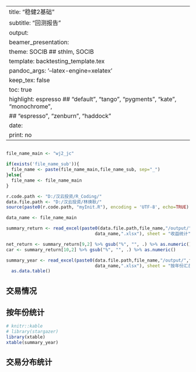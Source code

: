 

---
title: "稳健2基础"
subtitle: "回测报告"
output: 
  beamer_presentation:
    theme: SOCIB      ## sthlm, SOCIB
    template: backtesting_template.tex
    pandoc_args: '--latex-engine=xelatex'
    keep_tex: false
    toc: true
    highlight: espresso  ## "default", "tango", "pygments", "kate", "monochrome", 
                        ## "espresso", "zenburn", "haddock"
date: \cntoday
print: no
---

## 
                 
```{r warning=FALSE, echo=FALSE, message=FALSE, results='hide'}
file_name_main <- "wj2_jc"

if(exists('file_name_sub')){
  file_name <- paste(file_name_main,file_name_sub, sep="_")
}else{
  file_name <- file_name_main
}

r.code.path <- "D:/汉云投资/R_Coding/"
data.file.path <- "D:/汉云投资/林焕耿/"
source(paste0(r.code.path, "myInit.R"), encoding = 'UTF-8', echo=TRUE)

data_name <- file_name_main

summary_return <- read_excel(paste0(data.file.path,file_name,"/output/",file_name,"_回测结果_",
                                  data_name,".xlsx"), sheet = "收益统计")

net_return <- summary_return[9,2] %>% gsub("%", "", .) %>% as.numeric()/100
car <- summary_return[10,2] %>% gsub("%", "", .) %>% as.numeric()

summary_year <- read_excel(paste0(data.file.path,file_name,"/output/",file_name,"_回测结果_",
                                  data_name,".xlsx"), sheet = "按年份汇总") %>%
  as.data.table()
```

\vspace{0.45cm}

\begin{center}
\footnotesize
\kai
\arrayrulecolor{bluesocib}
\arrayrulewidth=1pt
\setlength{\tabcolsep}{4.5pt}
\renewcommand{\arraystretch}{1.2}
%% 去掉各行显示颜色
\rowcolors[\hline]{1}{rowcolor}{}
\begin{tabular}{NNNNNNNNNNN}

净收益率 & 
年化收益率 & 
胜率 & 
赔率 & 
最大回撤 & 
年化收益/最大回撤 & 
最长回撤期 & 
盈利系数 & 
恢复系数 & 
SR & 
IR \\

`r sprintf("%.2f", net_return *100)`\% & 
`r sprintf("%.2f", car)`\% & 
`r gsub("%","",summary_return[14,2])`\%  & 
`r summary_return[20,2]` & 
`r gsub("%","",summary_return[26,2])`\% & 
`r summary_return[32,2]` & 
`r summary_return[27,2]`  & 
`r summary_return[17,2]` & 
`r summary_return[28,2]` & 
`r summary_return[29,2]` & 
`r summary_return[31,2]` \\

\end{tabular}
\end{center}
\normalsize

\vspace{0.02cm}

\begin{center}
\begin{figure}
\includegraphics[width=15cm]{`r paste0(data.file.path,file_name,"/fig/",file_name, "_基金产品净值曲线_",data_name)`.png}
\end{figure}
\end{center}

## 交易情况

\begin{center}
\footnotesize
\kai
\arrayrulecolor{bluesocib}
\arrayrulewidth=1pt
\setlength{\tabcolsep}{2.4pt}
\renewcommand{\arraystretch}{1.1}
%% 去掉各行显示颜色
\rowcolors[\hline]{1}{rowcolor}{}
\begin{tabular}{NN|NB|NB|NBB|NB}

%  \multicolumn{8}{D}{\large 统计数据}\\

  交易次数 & `r summary_return[11,2]` & 
  总盈利 & \cellcolor{redup!95} `r formatC(as.numeric(summary_return[15,2]), big.mark=',',digits = nchar(round(as.numeric(summary_return[15,2],0))))`   
  & 平均盈利 &  \cellcolor{redup!95} `r formatC(as.numeric(summary_return[21,2]), format="d", big.mark=',')` &
  \multicolumn{3}{D}{单笔盈利 / 亏损交易} &
  \multicolumn{2}{C}{连续盈利 / 亏损交易}\\
  
  盈利次数 & \cellcolor{redup!95} `r summary_return[12,2]` & 
  总亏损 & \cellcolor{greendown!95} `r formatC(as.numeric(summary_return[16,2]), format="d", big.mark=',')`   & 
  平均亏损 & \cellcolor{greendown!95} `r formatC(as.numeric(summary_return[23,2]), format="d", big.mark=',')` &
  最大金额 & \cellcolor{redup!95} `r formatC(as.numeric(summary_return[21,2]), format="d", big.mark=',')` &
  \cellcolor{greendown!95} `r formatC(as.numeric(summary_return[23,2]), format="d", big.mark=',')` &
  最大连续盈利次数 & \cellcolor{redup!95} `r summary_return[33,2]`\\
  
  胜率 & \cellcolor{redup!95} `r gsub("%","",summary_return[14,2])`\% & 
  盈利系数 & \cellcolor{redup!95}`r summary_return[17,2]` & 
  赔率 & \cellcolor{redup!95}`r summary_return[20,2]` &
  最大比例 & \cellcolor{redup!95} `r gsub("%","",summary_return[22,2])`\% &
  \cellcolor{greendown!95} `r gsub("%","",summary_return[24,2])`\% &
  最大连续亏损次数 & \cellcolor{greendown!95} `r summary_return[34,2]`\\

\end{tabular}
\end{center}
\normalsize

\vspace{0.02cm}

\begin{center}
\begin{figure}
\includegraphics[width=15cm]{`r paste0(data.file.path,file_name,"/fig/",file_name,"_基金产品净值日内波动情况_",data_name)`.png}
\end{figure}
\end{center}

## 按年份统计

```{r echo=FALSE, message=FALSE, warning=FALSE, eval=FALSE}
# knitr::kable
# library(stargazer)
library(xtable)
xtable(summary_year)
```

\setlength{\tabcolsep}{12pt}
\begin{center}
\kai
\arrayrulecolor{bluesocib}
\arrayrulewidth=1pt
\renewcommand{\arraystretch}{1.4}
%% 去掉各行显示颜色
\rowcolors[\hline]{3}{rowcolor}{}

\begin{tabular}{rcrrr}

\multicolumn{5}{D}{\large 不同年份的收益情况}\\

 & 年份 & 收益率 & 最大回撤 & 收益率/最大回撤 \\ 

  1 & 2006 & 31.85\% & 7.96\% & 4.00 \\ 
  2 & 2007 & 78.71\% & 4.81\% & 16.37 \\ 
  3 & 2008 & 13.85\% & 8.87\% & 1.56 \\ 
  4 & 2009 & 31.95\% & 6.26\% & 5.10 \\ 
  5 & 2010 & 12.84\% & 5.52\% & 2.33 \\ 
  6 & 2011 & 2.91\% & 6.01\% & 0.48 \\ 
  7 & 2012 & 27.32\% & 8.11\% & 3.37 \\ 
  8 & 2013 & 10.13\% & 3.66\% & 2.77 \\ 
  9 & 2014 & 7.96\% & 9.06\% & 0.88 \\ 
  10 & 2015 & 37.39\% & 10.66\% & 3.51 \\ 
  11 & 2016 & 12.62\% & 5.32\% & 2.37 \\ 
  12 & 2017 & 0.00\% & 2.73\% & 0.00 \\ 
   
\end{tabular}
\end{center}
\setlength{\tabcolsep}{12pt}


## 交易分布统计
\vspace{-0.2cm}
\begin{center}
\begin{figure}
\includegraphics[width=17.5cm]{`r paste0(data.file.path,file_name,"/fig/",file_name,"_基金产品交易分布统计_",data_name)`.png}
\end{figure}
\end{center}
